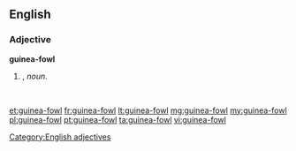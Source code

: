 ==English==

===Adjective===
'''guinea-fowl'''

# {{form of|Attributive form|guinea fowl|lang=en|nodot=1}}, ''noun''.
#: ''&nbsp;''

[[Category:English adjectives]]

[[et:guinea-fowl]]
[[fr:guinea-fowl]]
[[lt:guinea-fowl]]
[[mg:guinea-fowl]]
[[my:guinea-fowl]]
[[pl:guinea-fowl]]
[[pt:guinea-fowl]]
[[ta:guinea-fowl]]
[[vi:guinea-fowl]]